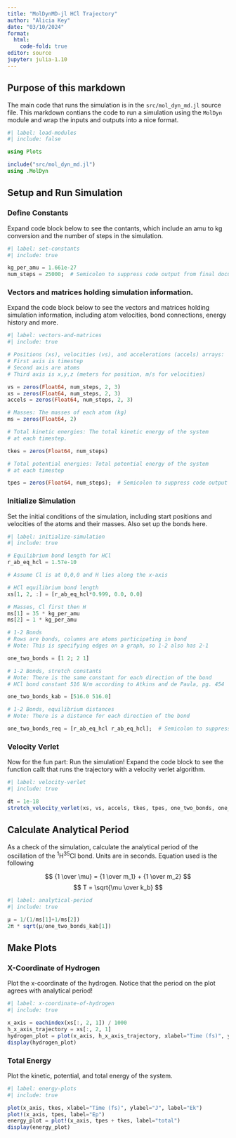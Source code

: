 ```yaml
---
title: "MolDynMD-jl HCl Trajectory"
author: "Alicia Key"
date: "03/10/2024"
format:
  html:
    code-fold: true
editor: source
jupyter: julia-1.10
---
```


## Purpose of this markdown

The main code that runs the simulation is in the `src/mol_dyn_md.jl` source file. This markdown contians the code to run a simulation using the `MolDyn` module and wrap the inputs and outputs into a nice format.

```julia
#| label: load-modules
#| include: false

using Plots

include("src/mol_dyn_md.jl")
using .MolDyn
```

## Setup and Run Simulation

### Define Constants

Expand code block below to see the contants, which include an amu to kg conversion and the number of steps in the simulation.

```julia
#| label: set-constants
#| include: true

kg_per_amu = 1.661e-27
num_steps = 25000;  # Semicolon to suppress code output from final document
```

### Vectors and matrices holding simulation information.

Expand the code block below to see the vectors and matrices holding simulation information, including atom velocities, bond connections, energy history and more.

```julia
#| label: vectors-and-matrices
#| include: true

# Positions (xs), velocities (vs), and accelerations (accels) arrays:
# First axis is timestep
# Second axis are atoms
# Third axis is x,y,z (meters for position, m/s for velocities)

vs = zeros(Float64, num_steps, 2, 3)
xs = zeros(Float64, num_steps, 2, 3)
accels = zeros(Float64, num_steps, 2, 3)

# Masses: The masses of each atom (kg)
ms = zeros(Float64, 2)

# Total kinetic energies: The total kinetic energy of the system
# at each timestep.

tkes = zeros(Float64, num_steps)

# Total potential energies: Total potential energy of the system
# at each timestep

tpes = zeros(Float64, num_steps);  # Semicolon to suppress code output from final document
```

### Initialize Simulation

Set the initial conditions of the simulation, including start positions and velocities of the atoms and their masses. Also set up the bonds here.

```julia
#| label: initialize-simulation
#| include: true

# Equilibrium bond length for HCl
r_ab_eq_hcl = 1.57e-10

# Assume Cl is at 0,0,0 and H lies along the x-axis

# HCl equilibrium bond length
xs[1, 2, :] = [r_ab_eq_hcl*0.999, 0.0, 0.0]

# Masses, Cl first then H
ms[1] = 35 * kg_per_amu
ms[2] = 1 * kg_per_amu

# 1-2 Bonds
# Rows are bonds, columns are atoms participating in bond
# Note: This is specifying edges on a graph, so 1-2 also has 2-1

one_two_bonds = [1 2; 2 1]

# 1-2 Bonds, stretch constants
# Note: There is the same constant for each direction of the bond
# HCl bond constant 516 N/m according to Atkins and de Paula, pg. 454

one_two_bonds_kab = [516.0 516.0]

# 1-2 Bonds, equilibrium distances
# Note: There is a distance for each direction of the bond

one_two_bonds_req = [r_ab_eq_hcl r_ab_eq_hcl];  # Semicolon to suppress code output from final document
```

### Velocity Verlet

Now for the fun part: Run the simulation! Expand the code block to see the function callt that runs the trajectory with a velocity verlet algorithm.

```julia
#| label: velocity-verlet
#| include: true

dt = 1e-18
stretch_velocity_verlet(xs, vs, accels, tkes, tpes, one_two_bonds, one_two_bonds_kab, one_two_bonds_req, ms, dt, num_steps);  # Semicolon to suppress code output from final document
```

## Calculate Analytical Period

As a check of the simulation, calculate the analytical period of the oscillation of the <sup>1</sup>H<sup>35</sup>Cl bond. Units are in seconds. Equation used is the following

$$ {1 \over \mu} = {1 \over m_1} + {1 \over m_2} $$
$$ T = \sqrt{\mu \over k_b} $$

```julia
#| label: analytical-period
#| include: true

μ = 1/(1/ms[1]+1/ms[2])
2π * sqrt(μ/one_two_bonds_kab[1])
```

## Make Plots

### X-Coordinate of Hydrogen

Plot the x-coordinate of the hydrogen. Notice that the period on the plot agrees with analytical period!

```julia
#| label: x-coordinate-of-hydrogen
#| include: true

x_axis = eachindex(xs[:, 2, 1]) / 1000
h_x_axis_trajectory = xs[:, 2, 1]
hydrogen_plot = plot(x_axis, h_x_axis_trajectory, xlabel="Time (fs)", ylabel="H x position (m)")
display(hydrogen_plot)
```

### Total Energy

Plot the kinetic, potential, and total energy of the system.

```julia
#| label: energy-plots
#| include: true

plot(x_axis, tkes, xlabel="Time (fs)", ylabel="J", label="Ek")
plot!(x_axis, tpes, label="Ep")
energy_plot = plot!(x_axis, tpes + tkes, label="total")
display(energy_plot)
```
